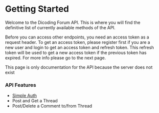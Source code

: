 # Getting Started

Welcome to the Dicoding Forum API. This is where you will find the definitive
list of currently available methods of the API.

Before you can access other endpoints, you need an access token as a request
header. To get an access token, please register first if you are a new user and
login to get an access token and refresh token. This refresh token will be used
to get a new access token if the previous token has expired. For more info
please go to the next page.

<Info>
  This page is only documentation for the API because the server does not exist
</Info>

### API Features

- [Simple Auth](/api/auth/)
- Post and Get a Thread
- Post/Delete a Comment to/from Thread
